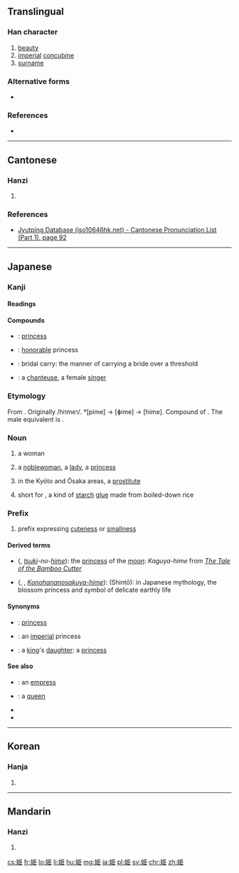 ==Translingual==

===Han character===
{{Han char|rn=38|rad=女|as=06|sn=9|four=41417|canj=女尸中中 (VSLL), X女尸中中 (XVSLL)|ids=⿰女臣|alt=姬}}

# [[beauty]]
# [[imperial]] [[concubine]]
# [[surname]]

===Alternative forms===
* {{term|lang=mul|姬}}

===References===
* {{Han ref|kx=0260.220|dkj=06229|dj=0526.210|hdz=21043.040|uh=59EB|ud=23019}}

----

==Cantonese==

===Hanzi===
{{yue-hanzi|jyut=can2|y=chan2|tra=姬}}

# {{defn|lang=yue|sort=女06}}

===References===
* [http://www.iso10646hk.net/jp/document/download.jsp Jyutping Database (iso10646hk.net) - Cantonese Pronunciation List (Part 1), page 92]

----

==Japanese==
{{wikipedia|lang=ja}}
{{wikipedia|Hime}}

===Kanji===
{{ja-kanji|grade=c|rs=女06|style=s|kyu=姬}}

====Readings====
{{ja-readings
|goon=[[き]] (ki) {{non-joyo-reading}}
|kanon=[[き]] (ki) {{non-joyo-reading}}
|kun=[[ひめ]] (hime)
|nanori=[[ひめ]] (hime), [[こひめ]] (kohime), [[ひめさき]] (himesaki), [[ぷりんせす]] (purinsesu), [[れもん]] (remon)
}}

====Compounds====
* {{l|ja|お姫|tr=[[おひめ]], ''[[ohime]]''}}: [[princess]]
* {{l|ja|姫様|tr=[[ひめさま]], ''[[hime-sama]]''}}: [[honorable]] princess {{qualifier|term of address or reference}}
* {{l|ja|お姫様抱っこ|tr=[[おひめさまだっこ]], ''[[o-hime-sama dakko]]''}}: {{qualifier|slang}} bridal carry: the manner of carrying a bride over a threshold
* {{l|ja|歌姫|tr=[[うたひめ]], ''[[utahime]]''}}: a [[chanteuse]], a female [[singer]]

===Etymology===
From {{etyl|ojp|ja|sort=ひめ}}. Originally /hi<small>1</small>me<small>1</small>/. *[pime] → [ɸime] → [hime]. Compound of {{compound|lang=ja|sort=ひめ|日|tr1=hi|t1=sun|女|tr2=me|t2=woman}}. The male equivalent is {{term|lang=ja|彦|tr=hiko}}.

===Noun===
{{ja-noun|ひめ}}

# {{context|lang=ja|sort=ひめ|euphemistic}} a woman
# a [[noblewoman]], a [[lady]], a [[princess]]
# {{context|lang=ja|sort=ひめ|slang}} in the Kyōto and Ōsaka areas, a [[prostitute]]
# short for {{term|lang=ja|姫糊|tr=himenori}}, a kind of [[starch]] [[glue]] made from boiled-down rice

===Prefix===
{{ja-pos|prefix|ひめ}}

# prefix expressing [[cuteness]] or [[smallness]]

====Derived terms====
* {{l|ja|月の姫}} ({{l|ja|つきのひめ}}, ''[[tsuki]]-no-[[hime]]''): the [[princess]] of the [[moon]]: ''Kaguya-hime'' from ''[[w:The Tale of the Bamboo Cutter|The Tale of the Bamboo Cutter]]''
* {{l|ja|木花之開耶姫}} ({{l|ja|このはなのさくひめ}}, {{l|ja|コノハナノサクヤビメ}}, ''[[Konohananosakuya-hime]]''): (Shintō): in Japanese mythology, the blossom princess and symbol of delicate earthly life

====Synonyms====
* {{sense|princess}} {{l|ja|プリンセス}}: [[princess]]
* {{sense|princess}} {{l|ja|皇女|tr=[[こうじょ]], ''[[kōjo]]''}}: an [[imperial]] princess
* {{sense|princess}} {{l|ja|王女|tr=[[おうじょ]], ''[[ōjo]]''}}: a [[king]]'s [[daughter]]: a [[princess]]

====See also====
* {{l|ja|女皇|tr=[[じょこう]], ''[[jokō]]''}}: an [[empress]]
* {{l|ja|女王|tr=[[じょおう]], ''[[joō]]''}}: a [[queen]]
* {{pedialite|Princess}}
* {{pedialite|Noblewoman}}

----

==Korean==

===Hanja===
{{ko-hanja|hangeul=희|rv=hui|mr=hŭi|y=huy}}

# {{defn|lang=ko|sort=女06}}

----

==Mandarin==

===Hanzi===
{{cmn-hanzi|pin=[[jī]] ([[ji1]])|wg=chi<sup>1</sup>|tra=姬}}

# {{defn|lang=cmn|sort=女06}}

[[cs:姫]]
[[fr:姫]]
[[lo:姫]]
[[li:姫]]
[[hu:姫]]
[[mg:姫]]
[[ja:姫]]
[[pl:姫]]
[[sv:姫]]
[[chr:姫]]
[[zh:姫]]
